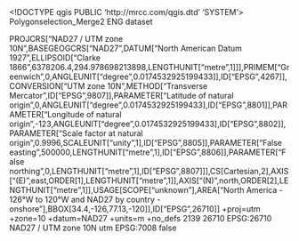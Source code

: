 <!DOCTYPE qgis PUBLIC 'http://mrcc.com/qgis.dtd' 'SYSTEM'>
<qgis version="3.20.1-Odense">
  <identifier>Polygonselection_Merge2</identifier>
  <parentidentifier></parentidentifier>
  <language>ENG</language>
  <type>dataset</type>
  <title>Polygonselection_Merge2</title>
  <abstract></abstract>
  <links/>
  <fees></fees>
  <encoding></encoding>
  <crs>
    <spatialrefsys>
      <wkt>PROJCRS["NAD27 / UTM zone 10N",BASEGEOGCRS["NAD27",DATUM["North American Datum 1927",ELLIPSOID["Clarke 1866",6378206.4,294.978698213898,LENGTHUNIT["metre",1]]],PRIMEM["Greenwich",0,ANGLEUNIT["degree",0.0174532925199433]],ID["EPSG",4267]],CONVERSION["UTM zone 10N",METHOD["Transverse Mercator",ID["EPSG",9807]],PARAMETER["Latitude of natural origin",0,ANGLEUNIT["degree",0.0174532925199433],ID["EPSG",8801]],PARAMETER["Longitude of natural origin",-123,ANGLEUNIT["degree",0.0174532925199433],ID["EPSG",8802]],PARAMETER["Scale factor at natural origin",0.9996,SCALEUNIT["unity",1],ID["EPSG",8805]],PARAMETER["False easting",500000,LENGTHUNIT["metre",1],ID["EPSG",8806]],PARAMETER["False northing",0,LENGTHUNIT["metre",1],ID["EPSG",8807]]],CS[Cartesian,2],AXIS["(E)",east,ORDER[1],LENGTHUNIT["metre",1]],AXIS["(N)",north,ORDER[2],LENGTHUNIT["metre",1]],USAGE[SCOPE["unknown"],AREA["North America - 126°W to 120°W and NAD27 by country - onshore"],BBOX[34.4,-126,77.13,-120]],ID["EPSG",26710]]</wkt>
      <proj4>+proj=utm +zone=10 +datum=NAD27 +units=m +no_defs</proj4>
      <srsid>2139</srsid>
      <srid>26710</srid>
      <authid>EPSG:26710</authid>
      <description>NAD27 / UTM zone 10N</description>
      <projectionacronym>utm</projectionacronym>
      <ellipsoidacronym>EPSG:7008</ellipsoidacronym>
      <geographicflag>false</geographicflag>
    </spatialrefsys>
  </crs>
  <extent/>
</qgis>
